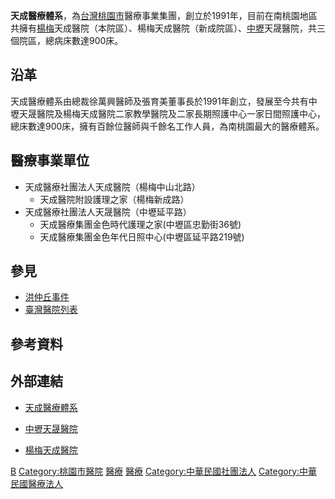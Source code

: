 {{unref|time=2021-06-01}}
{{Hospital Clinic Information
| name                          = 天成醫療體系
| else_name                     = Ten-Chen Medical Group
| logo                          = 
| full_name                     = 
| abbreviated_name              = 
| open_date                     = 1991年
| closing_date                  =
| area                          = 中壢天晟醫院（[[桃園市|桃園市]][[中壢區|中壢區]]）<br/>楊梅天成醫院（[[桃園市|桃園市]][[楊梅區|楊梅區]]）
| location                      = {{ROC-TWN}} [[桃園市|桃園市]][[中壢區|中壢區]]延平路155號
| Division_of_medical_liability = 區域教學醫院
| sickbed                       = 
| special_medical               = 
| key_people                    = 徐萬興（總裁）<br/>張育美（董事長）<br/>蔡芳生（院長）
| manager                       = 
| num_employees                 = 
| homepage                      = [http://www.tcmg.com.tw www.tcmg.com.tw]
| footnotes                     = 
| width                         = 
}}
'''天成醫療體系'''，為[[台灣|台灣]][[桃園市|桃園市]]醫療事業集團，創立於1991年，目前在南桃園地區共擁有[[楊梅區|楊梅]]天成醫院（本院區）、楊梅天成醫院（新成院區）、[[中壢區|中壢]]天晟醫院，共三個院區，總病床數達900床。

==沿革==
天成醫療體系由總裁徐萬興醫師及張育美董事長於1991年創立，發展至今共有中壢天晟醫院及楊梅天成醫院二家教學醫院及二家長期照護中心一家日間照護中心，總床數達900床，擁有百餘位醫師與千餘名工作人員，為南桃園最大的醫療體系。

==醫療事業單位==
*天成醫療社團法人天成醫院（楊梅中山北路）
**天成醫院附設護理之家（楊梅新成路）
*天成醫療社團法人天晟醫院（中壢延平路）
**天成醫療集團金色時代護理之家(中壢區忠勤街36號)
**天成醫療集團金色年代日照中心(中壢區延平路219號)

== 參見 ==
* [[洪仲丘事件|洪仲丘事件]]
* [[臺灣醫院列表|臺灣醫院列表]]

== 參考資料 ==
{{reflist}}

== 外部連結 ==
*{{zh-tw}}[https://www.tcmg.com.tw/ 天成醫療體系] {{Wayback|url=https://www.tcmg.com.tw/ |date=20210116170649 }}
*{{zh-tw}}[http://www.tcmg.com.tw/home.php 中壢天晟醫院] {{Wayback|url=http://www.tcmg.com.tw/home.php |date=20140924062515 }}
*{{zh-tw}}[http://www.tcmg.com.tw/ym/home.php 楊梅天成醫院] {{Wayback|url=http://www.tcmg.com.tw/ym/home.php |date=20140924041234 }}

{{Portal bar|臺灣|桃園|醫療}}
[[Category:台灣區域醫院|B]]
[[Category:桃園市醫院|Category:桃園市醫院]]
[[Category:中壢區|醫療]]
[[Category:楊梅區|醫療]]
[[Category:中華民國社團法人|Category:中華民國社團法人]]
[[Category:中華民國醫療法人|Category:中華民國醫療法人]]